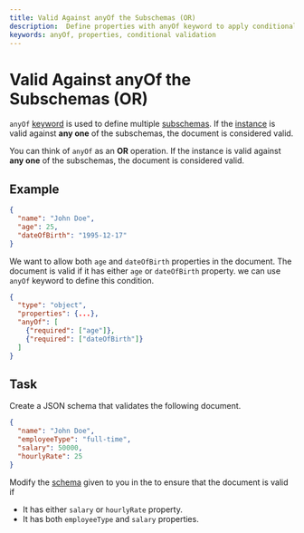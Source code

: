 ```yaml
---
title: Valid Against anyOf the Subschemas (OR)
description:  Define properties with anyOf keyword to apply conditional validation.
keywords: anyOf, properties, conditional validation
---
```


# Valid Against anyOf the Subschemas (OR)

`anyOf` [keyword](https://json-schema.org/learn/glossary#keyword) is used to define multiple [subschemas](https://json-schema.org/learn/glossary#subschema). If the [instance](https://json-schema.org/learn/glossary#instance) is valid against **any one** of the subschemas, the document is considered valid.

You can think of `anyOf` as an **OR** operation. If the instance is valid against **any one** of the subschemas, the document is considered valid.

## Example

```json 
{
  "name": "John Doe",
  "age": 25,
  "dateOfBirth": "1995-12-17"
}
```
We want to allow both `age` and `dateOfBirth` properties in the document. The document is valid if it has either `age` or `dateOfBirth` property. we can use `anyOf` keyword to define this condition. 


```json highlightLineStart={4} highlightLineEnd={7}
{
  "type": "object",
  "properties": {...},
  "anyOf": [
    {"required": ["age"]},
    {"required": ["dateOfBirth"]}
  ]
}
```

## Task 

Create a JSON schema that validates the following document. 

```json
{
  "name": "John Doe",
  "employeeType": "full-time",
  "salary": 50000,
  "hourlyRate": 25
}
```


Modify the [schema](https://json-schema.org/learn/glossary#schema) given to you in the <SideEditorLink/> to ensure that the document is valid if 
- It has either `salary` or `hourlyRate` property.
- It has both `employeeType` and `salary` properties.


